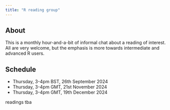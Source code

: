---
title: "R reading group"
---

## About 

This is a monthly hour-and-a-bit of informal chat about a reading of interest. All are very welcome, but the emphasis is more towards intermediate and advanced R users.

## Schedule

+ Thursday, 3-4pm BST, 26th September 2024
+ Thursday, 3-4pm GMT, 21st November 2024
+ Thursday, 3-4pm GMT, 19th December 2024

readings tba